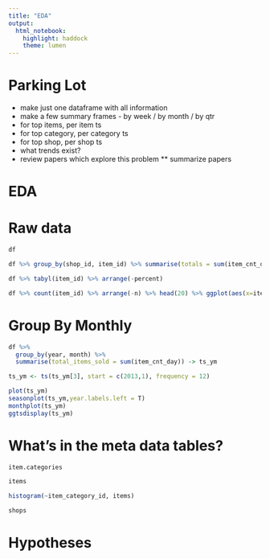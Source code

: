 ```yaml
---
title: "EDA"
output: 
  html_notebook: 
    highlight: haddock
    theme: lumen
---
```


# Parking Lot

* make just one dataframe with all information
* make a few summary frames - by week / by month / by qtr
* for top items, per item ts
* for top category, per category ts
* for top shop, per shop ts
* what trends exist?
* review papers which explore this problem
** summarize papers



# EDA

# Raw data

```r
df
```


```r
df %>% group_by(shop_id, item_id) %>% summarise(totals = sum(item_cnt_day)) %>% top_n(wt = totals, n = 100) %>% ggplot(aes(x=shop_id,y=item_id))+geom_tile(aes(z=totals))
```

```r
df %>% tabyl(item_id) %>% arrange(-percent)
```


```r
df %>% count(item_id) %>% arrange(-n) %>% head(20) %>% ggplot(aes(x=item_id,y=n))+geom_bar(stat = 'identity')+coord_flip()
```


# Group By Monthly

```r
df %>%
  group_by(year, month) %>%
  summarise(total_items_sold = sum(item_cnt_day)) -> ts_ym

ts_ym <- ts(ts_ym[3], start = c(2013,1), frequency = 12)

plot(ts_ym)
seasonplot(ts_ym,year.labels.left = T)
monthplot(ts_ym)
ggtsdisplay(ts_ym)
```

# What's in the meta data tables?

```r
item.categories
```

```r
items

histogram(~item_category_id, items)
```

```r
shops
```



# Hypotheses


